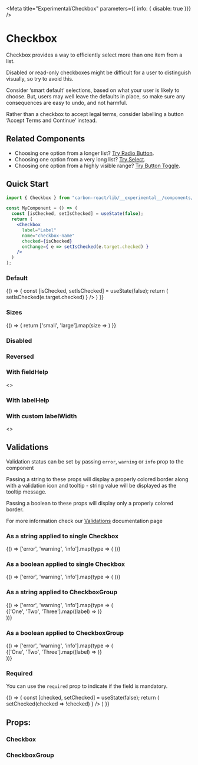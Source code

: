 


<Meta
  title="Experimental/Checkbox"
  parameters={{ info: { disable: true }}}
/>

# Checkbox
Checkbox provides a way to efficiently select more than one item from a list.

Disabled or read-only checkboxes might be difficult for a user to distinguish visually, so try to avoid this.

Consider ‘smart default’ selections, based on what your user is likely to choose. But, users may well leave the defaults in place, so make sure any consequences are easy to undo, and not harmful.

Rather than a checkbox to accept legal terms, consider labelling a button ‘Accept Terms and Continue’ instead.

## Related Components
- Choosing one option from a longer list? [Try Radio Button](/?path=/docs/experimental-radiobutton--default "Radio Button").
- Choosing one option from a very long list? [Try Select](?path=/docs/design-system-select--basic "Select").
- Choosing one option from a highly visible range? [Try Button Toggle](/?path=/story/button-toggle--default "Button Toggle").

## Quick Start

```jsx
import { Checkbox } from "carbon-react/lib/__experimental__/components/checkbox"

const MyComponent = () => (
  const [isChecked, setIsChecked] = useState(false);
  return (
    <Checkbox
      label="Label"
      name="checkbox-name"
      checked={isChecked}
      onChange={ e => setIsChecked(e.target.checked) }
    />
  )
);
```
### Default

<Preview>
  <Story name="default">
    {() => {
      const [isChecked, setIsChecked] = useState(false);
      return (
        <Checkbox
          label="Example checkbox"
          name="checkbox-basic"
          checked={isChecked}
          onChange={ e => setIsChecked(e.target.checked) }
        />
      )
    }}
  </Story>
</Preview>

### Sizes

<Preview>
  <Story name="sizes">
    {() => {
      return ['small', 'large'].map(size =>
        <Checkbox
          label={size}
          key={ `checkbox-${size}` }
          name={ `checkbox-basic` }
          size={size}
        />
      )
    }}
  </Story>
</Preview>

### Disabled

<Preview>
  <Story name="disabled">
    <Checkbox label="Disabled checkbox" disabled />
  </Story>
</Preview>

### Reversed

<Preview>
  <Story name="reversed">
    <Checkbox label="Reversed checkbox" reverse />
  </Story>
</Preview>

### With fieldHelp

<Preview>
  <Story name="with fieldHelp">
    <>
      <Checkbox
        label="With fieldHelp"
        fieldHelp="This text provides help for the input."
      />
      <Checkbox
        label="With inline fieldHelp"
        fieldHelp="This text provides help for the input."
        fieldHelpInline
      />
    </>
  </Story>
</Preview>

### With labelHelp

<Preview>
  <Story name="with labelHelp">
    <Checkbox
      label="With labelHelp"
      labelHelp="This text provides more information for the label."
    />
  </Story>
</Preview>

### With custom labelWidth

<Preview>
  <Story name="with custom labelWidth">
    <>
      <Checkbox
        label="With custom labelWidth"
        labelWidth={100}
      />
      <Checkbox
        label="With custom labelWidth and label aligned to right"
        labelWidth={100}
        labelAlign="right"
      />
    </>
  </Story>
</Preview>

## Validations

Validation status can be set by passing `error`, `warning` or `info` prop to the component

Passing a string to these props will display a properly colored border along with a validation icon and tooltip - string value will be displayed as the tooltip message.

Passing a boolean to these props will display only a properly colored border.

For more information check our [Validations](?path=/docs/documentation-validations--page "Validations") documentation page

### As a string applied to single Checkbox

<Preview>
  <Story name="single checkbox - string validation">
    {() => ['error', 'warning', 'info'].map(type => (
      <Checkbox
        id={ `checkbox_${type}` }
        key={ `checkbox-${type}` }
        { ...{ [type]: 'Message' } }
        label={ `Example checkbox (${type})` }
        name={ `checkbox-${type}` }
      />
    ))}
  </Story>
</Preview>

### As a boolean applied to single Checkbox
<Preview>
  <Story name="single checkbox - boolean validation">
    {() => ['error', 'warning', 'info'].map(type => (
      <Checkbox
        id={ `checkbox_${type}-boolean` }
        key={ `checkbox-${type}-boolean` }
        { ...{ [type]: true } }
        label={ `Example checkbox (${type})` }
        name={ `checkbox-${type}-boolean` }
      />
    ))}
  </Story>
</Preview>

### As a string applied to CheckboxGroup
<Preview>
  <Story name="group checkbox - string validation">
    {() => ['error', 'warning', 'info'].map(type => (
      <div 
        key={`checkbox-group-${type}`}
        style={{ marginBottom: 16 }}
      >
        <CheckboxGroup
          id={`checkbox-group-${type}`}
          name={`checkbox-group-${type}`}
          groupName={`checkbox-group-${type}`}
          { ...{ [type]: 'Message' } }
          label={ `Group ${type}` }
        >
          {['One', 'Two', 'Three'].map((label) => 
            <Checkbox
              id={ `checkbox_${type}-${label}` }
              key={ `checkbox_${type}-${label}` }
              name={ `checkbox_${type}-${label}` }
              label={ label }
            />
          )}
        </CheckboxGroup>
      </div>
    ))}
  </Story>
</Preview>

### As a boolean applied to CheckboxGroup
<Preview>
  <Story name="group checkbox - boolean validation">
    {() => ['error', 'warning', 'info'].map(type => (
      <div 
        key={`checkbox-group-${type}-boolean`}
        style={{ marginBottom: 16 }}
      >
        <CheckboxGroup
          id={`checkbox-group-${type}-boolean`}
          name={`checkbox-group-${type}-boolean`}
          key={`checkbox-group-${type}-boolean`}
          groupName={`checkbox-group-${type}-boolean`}
          { ...{ [type]: true } }
          label={ `Group ${type}` }
        >
          {['One', 'Two', 'Three'].map((label) => 
            <Checkbox
              id={ `checkbox_${type}-${label}-boolean` }
              key={ `checkbox_${type}-${label}-boolean` }
              name={ `checkbox_${type}-${label}-boolean` }
              label={ label }
            />
          )}
        </CheckboxGroup>
      </div>
    ))}
  </Story>
</Preview>

### Required

You can use the `required` prop to indicate if the field is mandatory.

<Preview>
  <Story name="required">
    {() => {
      const [checked, setChecked] = useState(false);
      return (
       <Checkbox
          label="I agree to the Terms and Conditions"
          name="required"
          required
          checked={checked}
          onChange={ e => setChecked(checked => !checked) }
        />
      )
    }}
  </Story>
</Preview>

## Props:

### Checkbox

<Props of={Checkbox} />

### CheckboxGroup

<Props of={CheckboxGroup} />
